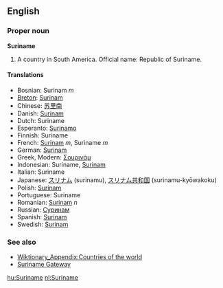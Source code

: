 ==English==
===Proper noun===
'''Suriname'''

#A country in South America. Official name: Republic of Suriname.

====Translations====
*Bosnian: Surinam ''m''
*[[Breton]]: [[Surinam]]
*Chinese: [[苏里南]]
*Danish: [[Surinam]]
*Dutch: Suriname
*Esperanto: [[Surinamo]]
*Finnish: Suriname
*French: [[Surinam]] ''m'', Suriname ''m''
*German: [[Surinam]]
*Greek, Modern: [[Σουρινάμ]]
*Indonesian: Suriname, [[Surinam]]
*Italian: Suriname
*Japanese: [[スリナム]] (surinamu), [[スリナム]][[共和国]] (surinamu-kyōwakoku)
*Polish: [[Surinam]]
*Portuguese: Suriname
*Romanian: [[Surinam]] ''n''
*Russian: [[Суринам]]
*Spanish: [[Surinam]]
*Swedish: [[Surinam]]

===See also===
*[[Wiktionary_Appendix:Countries of the world]]
*[http://www.srgate.com Suriname Gateway]

[[hu:Suriname]]
[[nl:Suriname]]